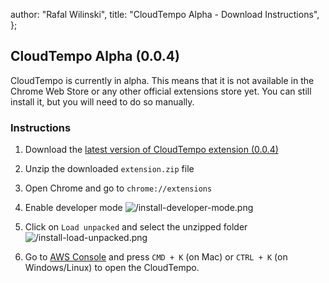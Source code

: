
  author: "Rafal Wilinski",
  title: "CloudTempo Alpha - Download Instructions",
};

## CloudTempo Alpha (0.0.4)

CloudTempo is currently in alpha. This means that it is not available in the Chrome Web Store or any other official extensions store yet. You can still install it, but you will need to do so manually.

### Instructions

1. Download the [latest version of CloudTempo extension (0.0.4)](/download)
2. Unzip the downloaded `extension.zip` file
3. Open Chrome and go to `chrome://extensions`
4. Enable developer mode
   ![/install-developer-mode.png](/install-developer-mode.png)

5. Click on `Load unpacked` and select the unzipped folder
   ![/install-load-unpacked.png](/install-load-unpacked.png)

6. Go to [AWS Console](https://console.aws.amazon.com/console/home) and press `CMD + K` (on Mac) or `CTRL + K` (on Windows/Linux) to open the CloudTempo.

